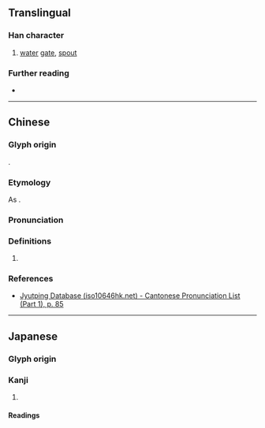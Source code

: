 {{character info}}
==Translingual==

===Han character===
{{Han char|rn=32|rad=土|as=02|sn=5|four=|canj=GO|ids=⿰土入}}

# {{lb|mul|kokuji}} [[water]] [[gate]], [[spout]]

===Further reading===
* {{Han ref|kx=0223.091|dkj=04879|dj=0455.110|hdz=10417.101|uh=5726|ud=22310}}

----

==Chinese==
{{rfc|zh|apparently a conflation of two things here:
# variant of 塊, read naturally as kuài;
# borrowing from Japanese 圦, unverified for ability to meet CFI, and in all probability read 有邊讀邊-style as rù}}
{{zh-forms}}

===Glyph origin===
{{obor|zh|ja|圦}}.

===Etymology===
As {{zh-l|塊}}.

===Pronunciation===
{{zh-pron
|m=kuài
|c=faai3
|cat=pn
}}

===Definitions===
{{head|zh|Han character}}

# {{zh-used2|j}}

===References===
* [http://www.iso10646hk.net/jp/document/download.jsp Jyutping Database (iso10646hk.net) - Cantonese Pronunciation List (Part 1), p. 85]

----

==Japanese==

===Glyph origin===
{{ja-etym-kokuji}}

===Kanji===
{{ja-kanji|grade=|rs=土02}}

# {{rfdef|ja|sort=土02}}

====Readings====
{{ja-readings
|on=
|kun=いり-
}}